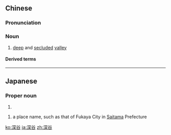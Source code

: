 ==Chinese==
{{zh-forms}}

===Pronunciation===
{{zh-pron
|m=shēngǔ
|c=sam1 guk1
|cat=n
}}

===Noun===
{{zh-noun}}

# [[deep]] and [[secluded]] [[valley]]

====Derived terms====
{{zh-der|如臨深谷|高岸深谷}}

----

==Japanese==
{{ja-kanjitab|ふか|たに|yomi=k}}
{{ja-kanjitab|ふか|や|yomi=k}}
{{wikipedia|lang=ja}}

===Proper noun===
{{ja-pos|proper|ふかや|ふかたに}}

# {{surname|lang=ja|sort=ふかや}}

{{ja-pos|ふかや|proper}}

# a place name, such as that of Fukaya City in [[Saitama]] Prefecture

{{topics|ja|Cities|Japan|sort=ふかや}}

[[ko:深谷]]
[[ja:深谷]]
[[zh:深谷]]